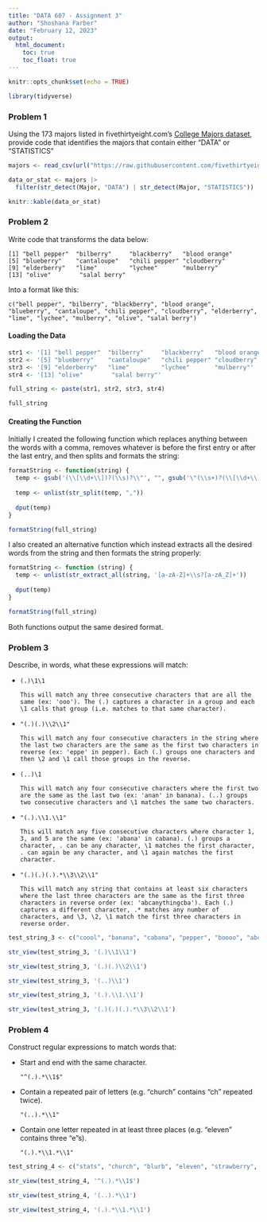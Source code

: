 ---
title: "DATA 607 - Assignment 3"
author: "Shoshana Farber"
date: "February 12, 2023"
output:
  html_document:
    toc: true
    toc_float: true
---

```{r setup, include=FALSE}
knitr::opts_chunk$set(echo = TRUE)

library(tidyverse)
```

### Problem 1

Using the 173 majors listed in fivethirtyeight.com’s [College Majors dataset](https://fivethirtyeight.com/features/the-economic-guide-to-picking-a-college-major/), provide code that identifies the majors that contain either "DATA" or "STATISTICS"

```{r load-majors}
majors <- read_csv(url("https://raw.githubusercontent.com/fivethirtyeight/data/master/college-majors/majors-list.csv"), show_col_types = FALSE)

data_or_stat <- majors |>
  filter(str_detect(Major, "DATA") | str_detect(Major, "STATISTICS"))

knitr::kable(data_or_stat)
```

### Problem 2

Write code that transforms the data below:  

    [1] "bell pepper"  "bilberry"     "blackberry"   "blood orange"  
    [5] "blueberry"    "cantaloupe"   "chili pepper" "cloudberry"  
    [9] "elderberry"   "lime"         "lychee"       "mulberry"  
    [13] "olive"        "salal berry"  
    
Into a format like this:  

    c("bell pepper", "bilberry", "blackberry", "blood orange", "blueberry", "cantaloupe", "chili pepper", "cloudberry", "elderberry", "lime", "lychee", "mulberry", "olive", "salal berry")

#### Loading the Data

```{r}
str1 <- '[1] "bell pepper"  "bilberry"     "blackberry"   "blood orange"' 
str2 <- '[5] "blueberry"    "cantaloupe"   "chili pepper" "cloudberry"'
str3 <- '[9] "elderberry"   "lime"         "lychee"       "mulberry"'
str4 <- '[13] "olive"        "salal berry"'

full_string <- paste(str1, str2, str3, str4)

full_string
```

#### Creating the Function

Initially I created the following function which replaces anything between the words with a comma, removes whatever is before the first entry or after the last entry, and then splits and formats the string:

```{r}
formatString <- function(string) {
  temp <- gsub('(\\[\\d+\\])?(\\s)?\\"', "", gsub('\"(\\s+)?(\\[\\d+\\])?(\\s+)?"', ",", string))
  
  temp <- unlist(str_split(temp, ","))
  
  dput(temp)
}

formatString(full_string)
```

I also created an alternative function which instead extracts all the desired words from the string and then formats the string properly:

```{r}
formatString <- function (string) {
  temp <- unlist(str_extract_all(string, '[a-zA-Z]+\\s?[a-zA_Z]+'))
  
  dput(temp)
}

formatString(full_string)
```

Both functions output the same desired format. 

### Problem 3

Describe, in words, what these expressions will match:

- `(.)\1\1`

      This will match any three consecutive characters that are all the same (ex: 'ooo'). The (.) captures a character in a group and each \1 calls that group (i.e. matches to that same character).
    
- `"(.)(.)\\2\\1"`

      This will match any four consecutive characters in the string where the last two characters are the same as the first two characters in reverse (ex: 'eppe' in pepper). Each (.) groups one characters and then \2 and \1 call those groups in the reverse.
      
- `(..)\1`

      This will match any four consecutive characters where the first two are the same as the last two (ex: 'anan' in banana). (..) groups two consecutive characters and \1 matches the same two characters.
      
- `"(.).\\1.\\1"`
  
      This will match any five consecutive characters where character 1, 3, and 5 are the same (ex: 'abana' in cabana). (.) groups a character, . can be any character, \1 matches the first character, . can again be any character, and \1 again matches the first character. 

- `"(.)(.)(.).*\\3\\2\\1"`

      This will match any string that contains at least six characters where the last three characters are the same as the first three characters in reverse order (ex: 'abcanythingcba'). Each (.) captures a different character, .* matches any number of characters, and \3, \2, \1 match the first three characters in reverse order. 
      
```{r test-regex-3}
test_string_3 <- c("coool", "banana", "cabana", "pepper", "boooo", "abcanythingcba", "deffed")

str_view(test_string_3, '(.)\\1\\1')

str_view(test_string_3, '(.)(.)\\2\\1')

str_view(test_string_3, '(..)\\1')

str_view(test_string_3, '(.).\\1.\\1')

str_view(test_string_3, '(.)(.)(.).*\\3\\2\\1')
```

### Problem 4

Construct regular expressions to match words that:

- Start and end with the same character.

  `"^(.).*\\1$"`

- Contain a repeated pair of letters (e.g. "church" contains "ch" repeated twice).
  
  `"(..).*\\1"`

- Contain one letter repeated in at least three places (e.g. "eleven" contains three "e"s).

  `"(.).*\\1.*\\1"`
  
```{r test-regex-4}
test_string_4 <- c("stats", "church", "blurb", "eleven", "strawberry", "pepper")

str_view(test_string_4, '^(.).*\\1$')

str_view(test_string_4, '(..).*\\1')

str_view(test_string_4, '(.).*\\1.*\\1')
```